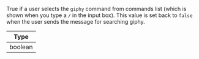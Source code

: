 True if a user selects the `giphy` command from commands list (which is shown when you type a `/` in the input box).
This value is set back to `false` when the user sends the message for searching giphy.

| Type |
| - |
| boolean |
